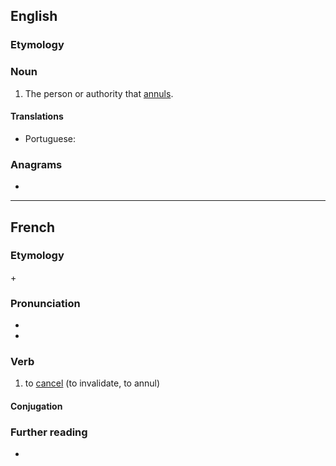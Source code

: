 ==English==

===Etymology===
{{suffix|en|annul|er}}

===Noun===
{{en-noun}}

# The person or authority that [[annul]]s.

====Translations====
{{trans-top|person or authority that annuls}}
* Portuguese: {{t|pt|anulador|m}}
{{trans-mid}}
{{trans-bottom}}

===Anagrams===
* {{anagrams|en|unlearn}}

----

==French==

===Etymology===
{{etyl|la|fr}} {{m|la|ad}} + {{m|la|nullus||to nothing}}

===Pronunciation===
* {{fr-IPA}}
* {{audio|Fr-annuler.ogg|Audio|lang=fr}}

===Verb===
{{fr-verb}}

# to [[cancel]] (to invalidate, to annul)

====Conjugation====
{{fr-conj-auto}}

===Further reading===
* {{R:TLFi}}